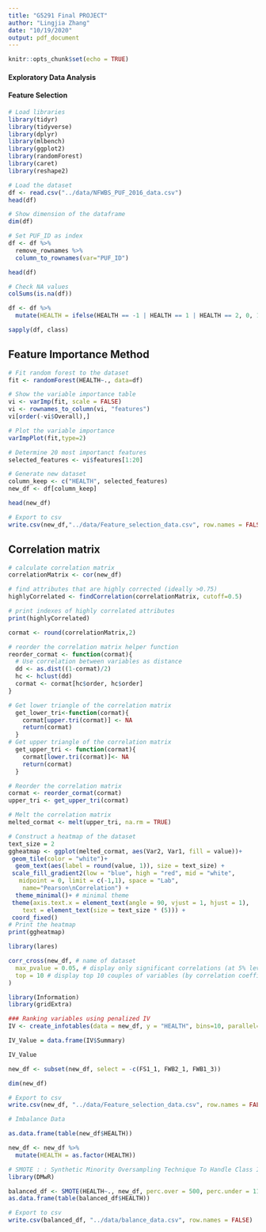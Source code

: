 ```yaml
---
title: "G5291 Final PROJECT"
author: "Lingjia Zhang"
date: "10/19/2020"
output: pdf_document
---
```


```r
knitr::opts_chunk$set(echo = TRUE)
```

#### Exploratory Data Analysis







#### Feature Selection

```r
# Load libraries
library(tidyr)
library(tidyverse)
library(dplyr)
library(mlbench)
library(ggplot2)
library(randomForest)
library(caret)
library(reshape2)

# Load the dataset
df <- read.csv("../data/NFWBS_PUF_2016_data.csv")
head(df)

```

```r

# Show dimension of the dataframe 
dim(df)

# Set PUF_ID as index
df <- df %>%
  remove_rownames %>% 
  column_to_rownames(var="PUF_ID")

head(df)

# Check NA values
colSums(is.na(df))

df <- df %>%
  mutate(HEALTH = ifelse(HEALTH == -1 | HEALTH == 1 | HEALTH == 2, 0, 1))

```

```r

sapply(df, class)

```

## Feature Importance Method

```r

# Fit random forest to the dataset
fit <- randomForest(HEALTH~., data=df)

```

```r
# Show the variable importance table
vi <- varImp(fit, scale = FALSE)
vi <- rownames_to_column(vi, "features")
vi[order(-vi$Overall),]

# Plot the variable importance
varImpPlot(fit,type=2)

```

```r

# Determine 20 most importanct features
selected_features <- vi$features[1:20]

# Generate new dataset
column_keep <- c("HEALTH", selected_features)
new_df <- df[column_keep]

head(new_df)

# Export to csv
write.csv(new_df,"../data/Feature_selection_data.csv", row.names = FALSE)

```

## Correlation matrix

```r

# calculate correlation matrix
correlationMatrix <- cor(new_df)

# find attributes that are highly corrected (ideally >0.75)
highlyCorrelated <- findCorrelation(correlationMatrix, cutoff=0.5)

# print indexes of highly correlated attributes
print(highlyCorrelated)

cormat <- round(correlationMatrix,2)

# reorder the correlation matrix helper function
reorder_cormat <- function(cormat){
  # Use correlation between variables as distance
  dd <- as.dist((1-cormat)/2)
  hc <- hclust(dd)
  cormat <- cormat[hc$order, hc$order]
}

# Get lower triangle of the correlation matrix
  get_lower_tri<-function(cormat){
    cormat[upper.tri(cormat)] <- NA
    return(cormat)
  }
# Get upper triangle of the correlation matrix
  get_upper_tri <- function(cormat){
    cormat[lower.tri(cormat)]<- NA
    return(cormat)
  }

# Reorder the correlation matrix
cormat <- reorder_cormat(cormat)
upper_tri <- get_upper_tri(cormat)

# Melt the correlation matrix
melted_cormat <- melt(upper_tri, na.rm = TRUE)

# Construct a heatmap of the dataset
text_size = 2
ggheatmap <- ggplot(melted_cormat, aes(Var2, Var1, fill = value))+
 geom_tile(color = "white")+
  geom_text(aes(label = round(value, 1)), size = text_size) + 
 scale_fill_gradient2(low = "blue", high = "red", mid = "white", 
   midpoint = 0, limit = c(-1,1), space = "Lab", 
    name="Pearson\nCorrelation") +
  theme_minimal()+ # minimal theme
 theme(axis.text.x = element_text(angle = 90, vjust = 1, hjust = 1),
    text = element_text(size = text_size * (5))) +
 coord_fixed()
# Print the heatmap
print(ggheatmap)

```

```r

library(lares)

corr_cross(new_df, # name of dataset
  max_pvalue = 0.05, # display only significant correlations (at 5% level)
  top = 10 # display top 10 couples of variables (by correlation coefficient)
)

```

```r

library(Information)
library(gridExtra)

### Ranking variables using penalized IV  
IV <- create_infotables(data = new_df, y = "HEALTH", bins=10, parallel=TRUE)

IV_Value = data.frame(IV$Summary)

IV_Value

```

```r

new_df <- subset(new_df, select = -c(FS1_1, FWB2_1, FWB1_3))

dim(new_df)

```

```r

# Export to csv
write.csv(new_df, "../data/Feature_selection_data.csv", row.names = FALSE)

```

```r

# Imbalance Data

as.data.frame(table(new_df$HEALTH))

```


```r
new_df <- new_df %>% 
  mutate(HEALTH = as.factor(HEALTH))

# SMOTE : : Synthetic Minority Oversampling Technique To Handle Class Imbalancy In Binary Classification
library(DMwR)

balanced_df <- SMOTE(HEALTH~., new_df, perc.over = 500, perc.under = 115, k = 5)
as.data.frame(table(balanced_df$HEALTH))

```

```r
# Export to csv
write.csv(balanced_df, "../data/balance_data.csv", row.names = FALSE)

```










